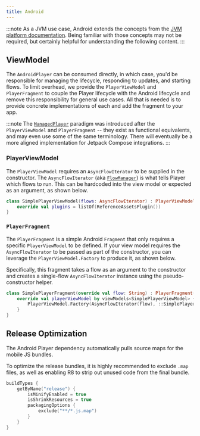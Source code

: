 ```yaml
---
title: Android
---
```


:::note
As a JVM use case, Android extends the concepts from the [JVM platform documentation](/platforms/jvm). Being familiar with those concepts may not be required, but certainly helpful for understanding the following content.
:::

## ViewModel

The `AndroidPlayer` can be consumed directly, in which case, you'd be responsible for managing the lifecycle, responding to updates, and starting flows. To limit overhead, we provide the `PlayerViewModel` and `PlayerFragment` to couple the Player lifecycle with the Android lifecycle and remove this responsibility for general use cases. All that is needed is to provide concrete implementations of each and add the fragment to your app.

:::note
The [`ManagedPlayer`](/guides/multi-flow-experiences#managed-player) paradigm was introduced after the `PlayerViewModel` and `PlayerFragment` -- they exist as functional equivalents, and may even use some of the same terminology. There will eventually be a more aligned implementation for Jetpack Compose integrations.
:::

### PlayerViewModel

The `PlayerViewModel` requires an `AsyncFlowIterator` to be supplied in the constructor. The `AsyncFlowIterator` (aka [`FlowManager`](/guides/multi-flow-experiences#flow-manager)) is what tells Player which flows to run. This can be hardcoded into the view model or expected as an argument, as shown below.

```kotlin
class SimplePlayerViewModel(flows: AsyncFlowIterator) : PlayerViewModel(flows) {
    override val plugins = listOf(ReferenceAssetsPlugin())
}
```

### `PlayerFragment`

The `PlayerFragment` is a simple Android `Fragment` that only requires a specific `PlayerViewModel` to be defined. If your view model requires the `AsyncFlowIterator` to be passed as part of the constructor, you can leverage the `PlayerViewModel.Factory` to produce it, as shown below.

Specifically, this fragment takes a flow as an argument to the constructor and creates a single-flow `AsyncFlowIterator` instance using the pseudo-constructor helper.

```kotlin
class SimplePlayerFragment(override val flow: String) : PlayerFragment() {
    override val playerViewModel by viewModels<SimplePlayerViewModel> {
        PlayerViewModel.Factory(AsyncFlowIterator(flow), ::SimplePlayerViewModel)
    }
}
```

## Release Optimization

The Android Player dependency automatically pulls source maps for the mobile JS bundles.

To optimize the release bundles, it is highly recommended to exclude `.map` files, as well as enabling R8 to strip out unused code from the final bundle.

```kotlin
buildTypes {
    getByName("release") {
        isMinifyEnabled = true
        isShrinkResources = true
        packagingOptions {
            exclude("**/*.js.map")
        }
    }
}
```
